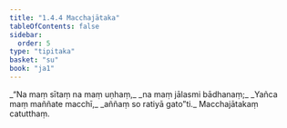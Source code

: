 ```yaml
---
title: "1.4.4 Macchajātaka"
tableOfContents: false
sidebar:
  order: 5
type: "tipitaka"
basket: "su"
book: "ja1"
---
```



<DynamicBreadcrumb />

<Division number="34" book="ja1">

<Paragraph number="74" type="verses" book="ja1">
_“Na maṃ sītaṃ na maṃ uṇhaṃ,_  
_na maṃ jālasmi bādhanaṃ;_  
_Yañca maṃ maññate macchī,_  
_aññaṃ so ratiyā gato”ti._  


</Paragraph>
</Division>

<Paragraph number="75" type="center" book="ja1">
Macchajātakaṃ catutthaṃ.
</Paragraph>